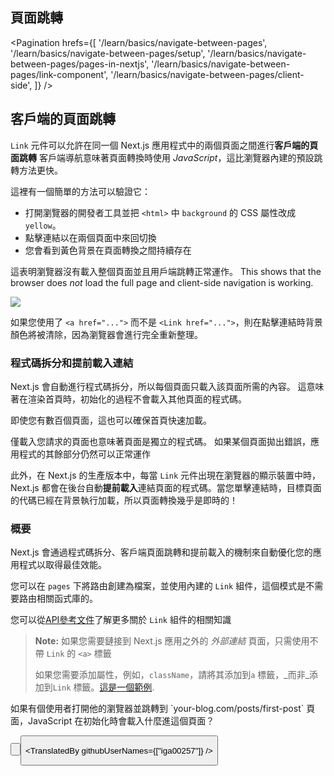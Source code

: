 
## 頁面跳轉

<Pagination
  hrefs={[
    '/learn/basics/navigate-between-pages',
    '/learn/basics/navigate-between-pages/setup',
    '/learn/basics/navigate-between-pages/pages-in-nextjs',
    '/learn/basics/navigate-between-pages/link-component',
    '/learn/basics/navigate-between-pages/client-side',
  ]}
/>

## 客戶端的頁面跳轉
`Link` 元件可以允許在同一個 Next.js 應用程式中的兩個頁面之間進行**客戶端的頁面跳轉**
客戶端導航意味著頁面轉換時使用 _JavaScript_，這比瀏覽器內建的預設跳轉方法更快。


這裡有一個簡單的方法可以驗證它：
- 打開瀏覽器的開發者工具並把 `<html>` 中 `background` 的 CSS 屬性改成 `yellow`。
- 點擊連結以在兩個頁面中來回切換
- 您會看到黃色背景在頁面轉換之間持續存在

這表明瀏覽器沒有載入整個頁面並且用戶端跳轉正常運作。
This shows that the browser does _not_ load the full page and client-side navigation is working.

![](https://nextjs.org/static/images/learn/navigate-between-pages/client-side.gif)

如果您使用了 `<a href="...">` 而不是 `<Link href="...">`，則在點擊連結時背景顏色將被清除，因為瀏覽器會進行完全重新整理。

### 程式碼拆分和提前載入連結

Next.js 會自動進行程式碼拆分，所以每個頁面只載入該頁面所需的內容。 這意味著在渲染首頁時，初始化的過程不會載入其他頁面的程式碼。

即使您有數百個頁面，這也可以確保首頁快速加載。

僅載入您請求的頁面也意味著頁面是獨立的程式碼。 如果某個頁面拋出錯誤，應用程式的其餘部分仍然可以正常運作

此外，在 Next.js 的生產版本中，每當 `Link` 元件出現在瀏覽器的顯示裝置中時，Next.js 都會在後台自動**提前載入**連結頁面的程式碼。當您單擊連結時，目標頁面的代碼已經在背景執行加載，所以頁面轉換幾乎是即時的！

### 概要

Next.js 會通過程式碼拆分、客戶端頁面跳轉和提前載入的機制來自動優化您的應用程式以取得最佳效能。


您可以在 `pages` 下將路由創建為檔案，並使用內建的 `Link` 組件，這個模式是不需要路由相關函式庫的。


您可以從[API參考文件](/docs/api-reference/next/link)了解更多關於 `Link` 組件的相關知識

> **Note:** 如果您需要鏈接到 Next.js 應用之外的 _外部連結_ 頁面，只需使用不帶 `Link` 的 `<a>` 標籤
>  
>  
> 如果您需要添加屬性，例如，`className`，請將其添加到`a` 標籤，_而非_添加到`Link` 標籤。[這是一個範例](https://github.com/vercel/next-learn/blob/master/basics/snippets/link-classname-example.js "‌").

<Quiz>
    <QuizHeading type={QuizType.quickReview}>        
如果有個使用者打開他的瀏覽器並跳轉到 `your-blog.com/posts/first-post` 頁面，JavaScript 在初始化時會載入什麼進這個頁面？
    </QuizHeading>
    <QuizOptionGroup>
        <QuizOption text="僅加載 `/posts/first-post` 的 JavaScript" isCorrect/>
        <QuizOption text="加載整個應用程式的 JavaScript"/>
    </QuizOptionGroup>
</Quiz>

<Button
  content="返回上一頁 ←"
  url="/learn/basics/navigate-between-pages/link-component"
  basicStyle="text-white bg-[#0070f3]"
  hoverStyle="hover:opacity-90"
/>

<Button
  content="前往下一個課程 →"
  url="/learn/basics/assets-metadata-css"
  basicStyle="text-white bg-[#0070f3]"
  hoverStyle="hover:opacity-90"
/>

<TranslatedBy githubUserNames={["iga00257"]} />